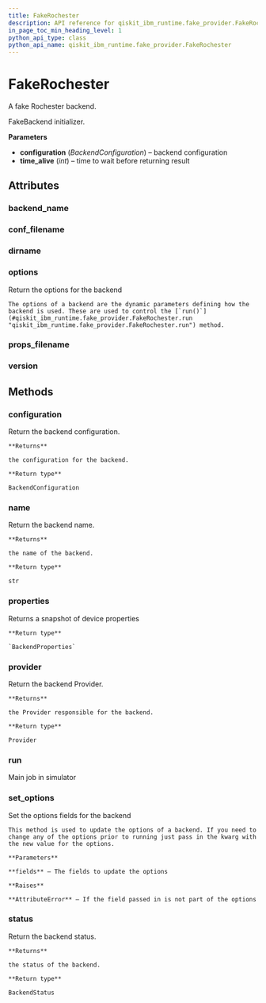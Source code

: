 ```yaml
---
title: FakeRochester
description: API reference for qiskit_ibm_runtime.fake_provider.FakeRochester
in_page_toc_min_heading_level: 1
python_api_type: class
python_api_name: qiskit_ibm_runtime.fake_provider.FakeRochester
---
```


# FakeRochester

<Class id="qiskit_ibm_runtime.fake_provider.FakeRochester" isDedicatedPage={true} github="https://github.com/Qiskit/qiskit-ibm-runtime/tree/stable/0.21/qiskit_ibm_runtime/fake_provider/backends/rochester/fake_rochester.py#L30-L36" signature="FakeRochester">
  A fake Rochester backend.

  FakeBackend initializer.

  **Parameters**

  *   **configuration** (*BackendConfiguration*) – backend configuration
  *   **time\_alive** (*int*) – time to wait before returning result

  ## Attributes

  ### backend\_name

  <Attribute id="qiskit_ibm_runtime.fake_provider.FakeRochester.backend_name" name="backend_name" attributeValue="'fake_rochester'" />

  ### conf\_filename

  <Attribute id="qiskit_ibm_runtime.fake_provider.FakeRochester.conf_filename" name="conf_filename" attributeValue="'conf_rochester.json'" />

  ### dirname

  <Attribute id="qiskit_ibm_runtime.fake_provider.FakeRochester.dirname" name="dirname" attributeValue="'/home/runner/work/qiskit-ibm-runtime/qiskit-ibm-runtime/qiskit_ibm_runtime/fake_provider/backends/rochester'" />

  ### options

  <Attribute id="qiskit_ibm_runtime.fake_provider.FakeRochester.options" name="options">
    Return the options for the backend

    The options of a backend are the dynamic parameters defining how the backend is used. These are used to control the [`run()`](#qiskit_ibm_runtime.fake_provider.FakeRochester.run "qiskit_ibm_runtime.fake_provider.FakeRochester.run") method.
  </Attribute>

  ### props\_filename

  <Attribute id="qiskit_ibm_runtime.fake_provider.FakeRochester.props_filename" name="props_filename" attributeValue="'props_rochester.json'" />

  ### version

  <Attribute id="qiskit_ibm_runtime.fake_provider.FakeRochester.version" name="version" attributeValue="1" />

  ## Methods

  ### configuration

  <Function id="qiskit_ibm_runtime.fake_provider.FakeRochester.configuration" name="configuration" signature="configuration()">
    Return the backend configuration.

    **Returns**

    the configuration for the backend.

    **Return type**

    BackendConfiguration
  </Function>

  ### name

  <Function id="qiskit_ibm_runtime.fake_provider.FakeRochester.name" name="name" signature="name()">
    Return the backend name.

    **Returns**

    the name of the backend.

    **Return type**

    str
  </Function>

  ### properties

  <Function id="qiskit_ibm_runtime.fake_provider.FakeRochester.properties" name="properties" github="https://github.com/Qiskit/qiskit-ibm-runtime/tree/stable/0.21/qiskit_ibm_runtime/fake_provider/fake_qasm_backend.py#L44-L48" signature="properties()">
    Returns a snapshot of device properties

    **Return type**

    `BackendProperties`
  </Function>

  ### provider

  <Function id="qiskit_ibm_runtime.fake_provider.FakeRochester.provider" name="provider" signature="provider()">
    Return the backend Provider.

    **Returns**

    the Provider responsible for the backend.

    **Return type**

    Provider
  </Function>

  ### run

  <Function id="qiskit_ibm_runtime.fake_provider.FakeRochester.run" name="run" github="https://github.com/Qiskit/qiskit-ibm-runtime/tree/stable/0.21/qiskit_ibm_runtime/fake_provider/fake_backend.py#L545-L574" signature="run(run_input, **kwargs)">
    Main job in simulator
  </Function>

  ### set\_options

  <Function id="qiskit_ibm_runtime.fake_provider.FakeRochester.set_options" name="set_options" signature="set_options(**fields)">
    Set the options fields for the backend

    This method is used to update the options of a backend. If you need to change any of the options prior to running just pass in the kwarg with the new value for the options.

    **Parameters**

    **fields** – The fields to update the options

    **Raises**

    **AttributeError** – If the field passed in is not part of the options
  </Function>

  ### status

  <Function id="qiskit_ibm_runtime.fake_provider.FakeRochester.status" name="status" signature="status()">
    Return the backend status.

    **Returns**

    the status of the backend.

    **Return type**

    BackendStatus
  </Function>
</Class>

